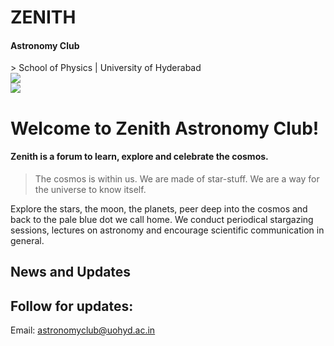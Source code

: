 
<h1 className='text-6xl font-extrabold'>ZENITH</h1>
<h4 className='text-xl font-extralight'>Astronomy Club</h4>
> School of Physics | University of Hyderabad 


<Slider />

<div className="flex flex-col md:flex-row justify-center items-center">
    <div className='items-center'>
        <Image src="/img/zenith_logo.jpg" width={250} height={200} className='p-4 rounded-full'/>
    </div>
    <div >
        <Image src="/img/uoh.jpg" width={200} height={200} className='p-4 rounded-full'/>
    </div>
</div>

# Welcome to Zenith Astronomy Club! 
#### Zenith is a forum to learn, explore and celebrate the cosmos.
> The cosmos is within us. We are made of star-stuff. We are a way for the universe to know itself.

Explore the stars, the moon, the planets, peer deep into the cosmos and back to the pale blue dot we call home.
We conduct periodical stargazing sessions, lectures on astronomy and encourage scientific communication in general. 

## News and Updates

<ListofFiles />

## Follow for updates:

Email: [astronomyclub@uohyd.ac.in](mailto:astronomyclub@uohyd.ac.in)

<Email 
    link='mailto:astronomyclub@uohyd.ac.in'
/>
<Instagram 
    link='https://www.instagram.com/zenith_uoh/'
/>



